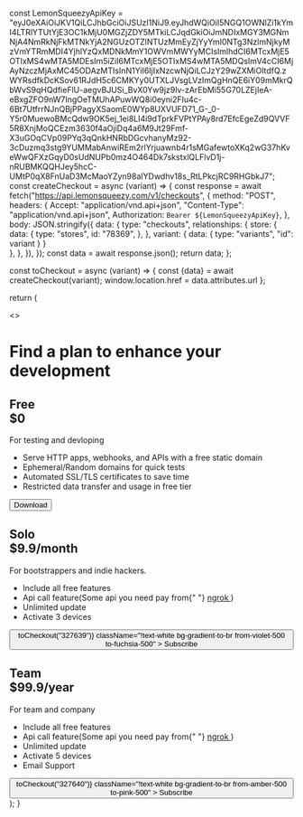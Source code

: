 
  const LemonSqueezyApiKey =
    "eyJ0eXAiOiJKV1QiLCJhbGciOiJSUzI1NiJ9.eyJhdWQiOiI5NGQ1OWNlZi1kYmI4LTRlYTUtYjE3OC1kMjU0MGZjZDY5MTkiLCJqdGkiOiJmNDIxMGY3MGNmNjA4NmRkNjFkMTNkYjA2NGUzOTZlNTUzMmEyZjYyYmI0NTg3NzlmNjkyMzVmYTRmMDI4YjhlYzQxMDNkMmY1OWVmMWYyMCIsImlhdCI6MTcxMjE5OTIxMS4wMTA5MDEsIm5iZiI6MTcxMjE5OTIxMS4wMTA5MDQsImV4cCI6MjAyNzczMjAxMC45ODAzMTIsInN1YiI6IjIxNzcwNjQiLCJzY29wZXMiOltdfQ.zWYRsdfkDcKSov61RJdH5c6CMKYy0UTXLJVsgLVzImQgHnQE6iY09mMkrQbWvS9qHQdfieFlU-aegvBJUSi_BvX0Yw9jz9lv-zArEbMi55G70LZEjIeA-eBxgZFO9nW7IngOeTMUhAPuwWQ8i0eyni2FIu4c-6Bt7UtfrrNJnQBjPPagyXSaomE0WYp8UXVUFD71_G-_0-Y5r0MuewoBMcQdw9OK5ej_1ei8LI4i9dTprkFVPtYPAy8rd7EfcEgeZd9QVVF5R8XnjMoQCEzm3630f4aOjiDq4a6M9Jt29Fmf-X3uGOqCVp09PYq3qQnkHNRbDGcvhanyMz92-3cDuzmq3stg9YUMMabAnwiREm2rlYrjuawnb4r1sMGafewtoXKq2wG37hKveWwQFXzGqyD0sUdNUPb0mz4O464Dk7skstxlQLFlvD1j-nRUBMKQQHJey5hcC-UMtP0qX8FnUaD3McMaoYZyn98aIYDwdhv18s_RtLPkcjRC9RHGbkJ7";
  const createCheckout = async (variant) => {
    const response = await fetch("https://api.lemonsqueezy.com/v1/checkouts", {
      method: "POST",
      headers: {
        Accept: "application/vnd.api+json",
        "Content-Type": "application/vnd.api+json",
        Authorization: `Bearer ${LemonSqueezyApiKey}`,
      },
      body: JSON.stringify({
        data: {
          type: "checkouts",
          relationships: {
            store: {
              data: {
                type: "stores",
                id: "78369",
              },
            },
            variant: {
              data: {
                type: "variants",
                "id": variant
              }
            }            
          },
        },
      }),
    });
    const data = await response.json();
    return data;
  };

const toCheckout = async (variant) => {
const {data} = await createCheckout(variant);
window.location.href = data.attributes.url
};

return (

<>
  <h1>Find a plan to enhance your development</h1>
  <div className="mt-10 conatiner flex flex-col lg:flex-row gap-8">
    <div className="border rounded-lg p-10 basis-1/2 flex flex-col">
      <h2>
        Free <br />
        $0
      </h2>
      <p>For testing and devloping</p>
      <div className="grow">
        <ul>
          <li>Serve HTTP apps, webhooks, and APIs with a free static domain</li>
          <li>Ephemeral/Random domains for quick tests</li>
          <li>Automated SSL/TLS certificates to save time</li>
          <li>Restricted data transfer and usage in free tier</li>
        </ul>
      </div>
      <Link href="/download">
        <Button className="w-full !text-white bg-gradient-to-br from-cyan-500 to-green-500">
          Download
        </Button>
      </Link>
    </div>
    <div className="border rounded-lg p-10 basis-1/2 flex flex-col">
      <h2>
        Solo <br />
        $9.9/month
      </h2>
      <p>For bootstrappers and indie hackers.</p>
      <div className="grow">
        <ul>
          <li>Include all free features</li>
          <li>
            Api call feature(Some api you need pay from{" "}
            <a
              target="_blank"
              href="https://ngrok.com/pricing"
            >
              ngrok
            </a>
            )
          </li>
          <li>Unlimited update</li>
          <li>Activate 3 devices</li>
        </ul>
      </div>
      <Button
        onClick={() => toCheckout("327639")}
        className="!text-white bg-gradient-to-br from-violet-500 to-fuchsia-500"
      >
        Subscribe
      </Button>
    </div>
    <div className="border rounded-lg p-10 basis-1/2 flex flex-col">
      <h2>
        Team <br />
        $99.9/year
      </h2>
      <p>For team and company</p>
      <div className="grow">
        <ul>
          <li>Include all free features</li>
          <li>
            Api call feature(Some api you need pay from{" "}
            <a
              target="_blank"
              href="https://ngrok.com/pricing"
            >
              ngrok
            </a>
            )
          </li>
          <li>Unlimited update</li>
          <li>Activate 5 devices</li>
          <li>Email Support</li>
        </ul>
      </div>
      <Button
        onClick={() => toCheckout("327640")}
        className="!text-white bg-gradient-to-br from-amber-500 to-pink-500"
      >
        Subscribe
      </Button>
    </div>
  </div>
</>
); }
